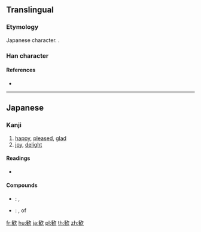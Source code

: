{{character info/new}}
{{also|歡}}

==Translingual==
{{Han simplified forms|歡|歓|欢}}

===Etymology===
Japanese {{w|shinjitai}} character. {{Han simp|歡|f=艹|t=𠂉|f2=吅|t2=一}}.

===Han character===
{{Han char|rn=76|rad=欠|as=11|sn=15|four=|canj=OGNO|ids=⿰⿱𠂉⿻一隹欠}}

====References====
* {{Han ref|kx=0572.101|dkj=16197|dj=0960.100|hdz=80027.240|uh=6B53|ud=27475}}

----

==Japanese==
{{ja-kanji forms|歓|歡}}

===Kanji===
{{ja-kanji|grade=c|rs=欠11|style=s|kyu=歡}}

# [[happy]], [[pleased]], [[glad]]
# [[joy]], [[delight]]

====Readings====
* {{ja-readings|on=[[かん]] (kan)|kun=[[よろこぶ]] (yorokobu)}}

====Compounds====
* {{ja-r|歓迎|かんげい}}: {{l|en|welcome}}, {{l|en|reception}}
* {{ja-r|歓声|かんせい}}: {{l|en|cheer}}, {{l|en|shout}} of {{l|en|joy}}

[[fr:歓]]
[[hu:歓]]
[[ja:歓]]
[[pl:歓]]
[[th:歓]]
[[zh:歓]]